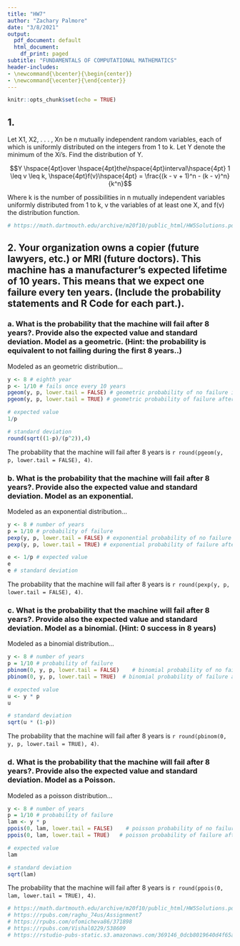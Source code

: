 ```yaml
---
title: "HW7"
author: "Zachary Palmore"
date: "3/8/2021"
output:
  pdf_document: default
  html_document:
    df_print: paged
subtitle: "FUNDAMENTALS OF COMPUTATIONAL MATHEMATICS"
header-includes: 
- \newcommand{\bcenter}{\begin{center}}
- \newcommand{\ecenter}{\end{center}}
---
```


```r
knitr::opts_chunk$set(echo = TRUE)
```

## 1. 

Let X1, X2, . . . , Xn be n mutually independent random variables, each of
which is uniformly distributed on the integers from 1 to k. Let Y denote the
minimum of the Xi’s. Find the distribution of Y.


$$Y \hspace{4pt}over \hspace{4pt}the\hspace{4pt}interval\hspace{4pt} 1 \leq v \leq k, \hspace{4pt}f(v)\hspace{4pt} = \frac{(k - v + 1)^n - (k - v)^n}{k^n}$$

Where k is the number of possibilities in n mutually independent variables uniformly distributed from 1 to k, v the variables of at least one X, and f(v) the distribution function. 

```r
# https://math.dartmouth.edu/archive/m20f10/public_html/HW5Solutions.pdf
```


## 2. Your organization owns a copier (future lawyers, etc.) or MRI (future doctors). This machine has a manufacturer’s expected lifetime of 10 years. This means that we expect one failure every ten years. (Include the probability statements and R Code for each part.).


### a. What is the probability that the machine will fail after 8 years?. Provide also the expected value and standard deviation. Model as a geometric. (Hint: the probability is equivalent to not failing during the first 8 years..)

Modeled as an geometric distribution...

```r
y <- 8 # eighth year
p <- 1/10 # fails once every 10 years
pgeom(y, p, lower.tail = FALSE) # geometric probability of no failure in n years
pgeom(y, p, lower.tail = TRUE) # geometric probability of failure after n years
```


```r
# expected value
1/p
```


```r
# standard deviation 
round(sqrt((1-p)/(p^2)),4)
```

The probability that the machine will fail after 8 years is `r round(pgeom(y, p, lower.tail = FALSE), 4)`. 


### b. What is the probability that the machine will fail after 8 years?. Provide also the expected value and standard deviation. Model as an exponential. 

Modeled as an exponential distribution...

```r
y <- 8 # number of years
p = 1/10 # probability of failure
pexp(y, p, lower.tail = FALSE) # exponential probability of no failure in n years
pexp(y, p, lower.tail = TRUE) # exponential probability of failure after n years
```

```r
e <- 1/p # expected value
e
e # standard deviation
```

The probability that the machine will fail after 8 years is `r round(pexp(y, p, lower.tail = FALSE), 4)`. 



### c. What is the probability that the machine will fail after 8 years?. Provide also the expected value and standard deviation. Model as a binomial. (Hint: 0 success in 8 years) 

Modeled as a binomial distribution...

```r
y <- 8 # number of years
p = 1/10 # probability of failure
pbinom(0, y, p, lower.tail = FALSE)    # binomial probability of no failure in n years
pbinom(0, y, p, lower.tail = TRUE)  # binomial probability of failure after n years
```


```r
# expected value 
u <- y * p
u
```


```r
# standard deviation
sqrt(u * (1-p))
```

The probability that the machine will fail after 8 years is `r round(pbinom(0, y, p, lower.tail = TRUE), 4)`.



### d. What is the probability that the machine will fail after 8 years?. Provide also the expected value and standard deviation. Model as a Poisson. 


Modeled as a poisson distribution...

```r
y <- 8 # number of years
p = 1/10 # probability of failure
lam <- y * p
ppois(0, lam, lower.tail = FALSE)    # poisson probability of no failure in n years
ppois(0, lam, lower.tail = TRUE)   # poisson probability of failure after n years
```



```r
# expected value
lam
```


```r
# standard deviation
sqrt(lam)
```

The probability that the machine will fail after 8 years is `r round(ppois(0, lam, lower.tail = TRUE), 4)`.


```r
# https://math.dartmouth.edu/archive/m20f10/public_html/HW5Solutions.pdf
# https://rpubs.com/raghu_74us/Assignment7
# https://rpubs.com/ofomicheva86/371898
# https://rpubs.com/Vishal0229/538609
# https://rstudio-pubs-static.s3.amazonaws.com/369146_0dcb8019640d4f65afce618d36d7d4e6.html
```












